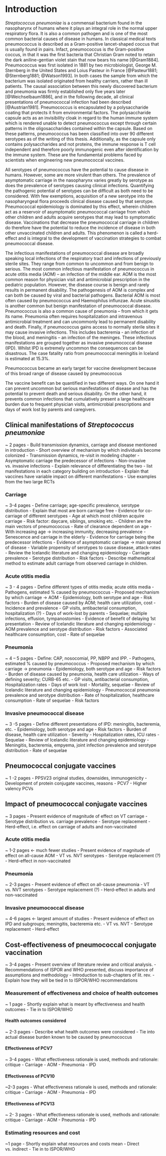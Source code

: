 # Introduction {#intro}

*Streptococcus pneumoniae* is a commensal bacterium found in the nasopharynx of humans where it plays an integral role in the normal upper respiratory flora.
It is also a common pathogen and is one of the most common bacterial causes of disease in humans.
In classical medical texts pneumococcus is described as a Gram-positive lancet-shaped coccus that is usually found in pairs.
Infact, pneumococcus is *the* Gram-positive coccus, in that it was the first bacteria that Christian Gram noted to retain the dark aniline-gentian violet stain that now bears his name [@Gram1884].
Pneumococcus was first isolated in 1881 by two microbiologist, George M. Sternberg in the United States and Loius Pasteur in France [@Pasteur1881; @Sternberg1881; @Watson1993].
In both cases the sample from which the bacterium was isolated originated from healthy carriers, rather than ill patients.
The causal association between this newly discovered bacterium and pneumonia was firmly established only five years later [@Weichselbaum1886], and in the following decade, all clinical presentations of pneumococcal infection had been described [@Austrian1981].
Pneumococcus is encapsulated by a polysaccharide coating that protects it from environmental factors.
The polysaccharide capsule acts as an invisibility cloak in regard to the human immune system which is rendered unable to detect pneumococcus except through certain patterns in the oligosaccharides contained within the capsule.
Based on these patterns, pneumococcus has been classified into over 90 different serotypes as of the writing of this thesis. Additionally, as the capsule only contains polysaccharides and not proteins, the immune response is T cell independent and therefore poorly immunogenic even after identification by the immune system.
These are the fundamental problems faced by scientists when engineering new pneumococcal vaccines. 

All serotypes of pneumococcus have the potential to cause disease in humans.
However, some are more virulent than others.
The prevalence of asymptomatic carriage in the nasopharynx varies greatly by serotype as does the prevalence of serotypes causing clinical infections.
Quantifying the pathogenic potential of serotypes can be difficult as both need to be considered. With few exemptions, acquisition of a new serotype into the nasopharyngeal flora proceeds clinical disease caused by that serotype.
Pneumococcal epidemiology is dominated by this effect, wherein children act as a reservoir of asymptomatic pneumococcal carriage from which other children and adults acquire serotypes that may lead to symptomatic disease. 
Vaccinations that decrease the pneumococcal carriage in children do therefore have the potential to reduce the incidence of disease in both other unvaccinated children and adults. 
This phenomenon is called a herd-effect and is integral to the development of vaccination strategies to combat pneumococcal disease.

The infectious manifestations of pneumococcal disease are broadly speaking local infections of the respiratory tract and infections of previously sterile sites. They range from common to uncommon and from benign to serious. The most common infectious manifestation of pneumococcus in acute otitis media (AOM) – an infection of the middle ear. AOM is the most common reason for physician visit and antimicrobial prescription in the pediatric population. However, the disease course is benign and rarely results in permanent disability. The pathogenesis of AOM is complex and can both be caused by viral and bacterial pathogens. Bacterial AOM is most often caused by pneumococcus and Haemophilus influnzae. Acute sinusitis is another common but benign manifestation of pneumococcal disease. Pneumococcus is also a common cause of pneumonia – from which it gets its name. Pneumonia often requires hospitalization and intravenous antimicrobial treatment and can uncommonly lead to permanent disability and death. Finally, if pneumococcus gains access to normally sterile sites it may cause invasive infections. This includes bacteremia - an infection of the blood, and meningitis – an infection of the meninges. These infectious manifestations are grouped together as invasive pneumococcal disease (IPD). Whilst IPD is extremely uncommon the consequences can be disastrous. The case fatality ratio from pneumococcal meningitis in Iceland is estimated at 15.3%. 

Pneumococcus became an early target for vaccine development because of this broad range of disease caused by pneumococcus

The vaccine benefit can be quantified in two different ways. On one hand it can prevent uncommon but serious manifestations of disease and has the potential to prevent death and serious disability. On the other hand, it prevents common infections that cumulatively present a large healthcare burden due to frequent physician visits, antimicrobial prescriptions and days of work lost by parents and caregivers. 


## Clinical manifestations of *Streptococcus pneumoniae*

~ 2 pages
- Build transmission dynamics, carriage and disease mentioned in introduction
	- Short overview of mechanism by which individuals become colonized
	- Transmission dynamics, re-visit in modeling chapter
	- Asymptomatic carriage the predecessor of infections
	- Non-invasive vs. invasive infections
		- Explain relevance of differentiating the two
		- list manifestations in each category building on introduction
	- Explain that vaccines have variable impact on different manifestations
		- Use examples from the two large RCTs

### Carriage

~ 3-4 pages
- Define carriage; age-specific prevalence, serotype distribution
	- Explain that most are born carriage free
	- Evidence for co-carriage of different serotypes
	- Age at which most children acquire carriage
		- Risk factor: daycare, siblings, smoking etc.
	- Children are the main vectors of pneumococcus
	- Rate of clearance dependent on age
	- With increasing age -> increasing immunity, decreasing prevalence
	- Senescence and carriage in the elderly
- Evidence for carriage being the predecessor infections
	- Evidence of asymptomatic carriage -> main spread of disease
	- Variable propensity of serotypes to cause disease, attack-rates
- Review the Icelandic literature and changing epidemiology
	- Carriage prevalence
	- Serotype distribution
	- Risk factors
- Describe mathematical method to estimate adult carriage from observed carriage in children.

### Acute otitis media

~ 3 - 4 pages
- Define different types of otitis media; acute otitis media
	- Pathogens, estimated % caused by pneumococcus
	- Proposed mechanism by which carriage -> AOM
	- Epidemiology, both serotype and age
	- Risk factors
- Burden of disease caused by AOM; health care utilization, cost
	- Incidence and prevalence
	- GP visits, antibacterial consumption, hospitalization (?)
	- Days of work-lost by parents
	- Sequelae; multiple infections, effusion, tympanostomies 
	- Evidence of benefit of delaying 1st presentation
-  Review of Icelandic literature and changing epidemiology
	- AOM prevalence and serotype distribution
	- Risk factors
	- Associated healthcare consumption, cost
	- Rate of sequelae

### Pneumonia

~ 4 – 5 pages
- Define: CAP, nosocomial, PP, NBPP and IPP. 
	- Pathogens, estimated % caused by pneumococcus
	- Proposed mechanism by which carriage -> pneumonia
	- Epidemiology, both serotype and age
	- Risk factors
- Burden of disease caused by pneumonia, health care utilization
	- Ways of defining severity; CURB-65 etc. 
	- GP visits, antibacterial consumption, Hospitalization rates
	- Days of work lost	
	- Mortality, sequelae
-  Review of Icelandic literature and changing epidemiology
	- Pneumococcal pneumonia prevalence and serotype distribution
	- Rate of hospitalization, healthcare consumption
	- Rate of sequelae
	- Risk factors

### Invasive pneumococcal disease

~ 3 -5 pages
- Define different presentations of IPD: meningitis, bacteremia, etc.
	- Epidemiology, both serotype and age
	- Risk factors
	- Burden of disease, health care utilization
		- Severity
		- Hospitalization rates, ICU rates
		- Sequelae
-  Review of Icelandic literature and changing epidemiology
	- Meningitis, bacteremia, empyema, joint infection prevalence and 		   serotype distribution
	- Rate of sequelae


## Pneumococcal conjugate vaccines

~ 1 -2 pages
- PPSV23 original studies, downsides, immunogenicity
- Development of protein conjugate vaccines, reasons
- PCV7
- Higher valency PCVs 

## Impact of pneumococcal conjugate vaccines

~ 3 pages
- Present evidence of magnitude of effect on VT carriage
	- Serotype distribution vs. carriage prevalence
		- Serotype replacement 
	- Herd-effect, i.e. effect on carriage of adults and non-vaccinated


### Acute otitis media

~ 1-2 pages <- much fewer studies
- Present evidence of magnitude of effect on all-cause AOM
	- VT vs. NVT serotypes
		- Serotype replacement (?)	
	- Herd-effect in non-vaccinated


### Pneumonia

~ 2-3 pages
- Present evidence of effect on all-cause pneumonia
	- VT vs. NVT serotypes
		- Serotype replacement (?)
	 - Herd-effect in adults and non-vaccinated


### Invasive pneumococcal disease

~ 4-6 pages <- largest amount of studies
- Present evidence of effect on IPD and subgroups; meningitis, bacteremia etc. 
	- VT vs. NVT
	- Serotype replacement
	- Herd-effect

## Cost-effectiveness of pneumococcal conjugate vaccination

~ 3-4 pages
- Present overview of literature review and critical analysis. 
- Recommendations of ISPOR and WHO presented, discuss importance of assumptions and methodology
- Introduction to sub-chapters of lit. rev. 
	- Explain how they will be tied in to ISPOR/WHO recommendations


### Measurement of effectiveness and choice of health outcomes

~ 1 page
- Shortly explain what is meant by effectiveness and health outcomes
	- Tie in to ISPOR/WHO

#### Health outcomes considered

~ 2-3 pages
- Describe what health outcomes were considered
	- Tie into actual disease burden known to be caused by pneumococcus
	
#### Effectiveness of PCV7

~ 3-4 pages
- What effectiveness rationale is used, methods and rationale: critique
		- Carriage
		- AOM
		- Pneumonia
		- IPD


#### Effectiveness of PCV10

~2-3 pages
- What effectiveness rationale is used, methods and rationale: critique
		- Carriage
		- AOM
		- Pneumonia
		- IPD

#### Effectiveness of PCV13

~ 2- 3 pages
- What effectiveness rationale is used, methods and rationale: critique
		- Carriage
		- AOM
		- Pneumonia
		- IPD


### Estimating resources and cost


~1 page
- Shortly explain what resources and costs mean
	- Direct vs. indirect
	- Tie in to ISPOR/WHO

